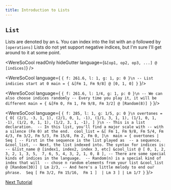 ```yaml
---
title: Introduction to Lists
---
```


## `List` 
Lists are denoted by an `&`. You can index into the list with an `@` followed by `[operations]` Lists do not
yet support negative indices, but I'm sure I'll get around to 
it at some point. 

<WereSoCool
  readOnly
  hideGutter
  language={`&[op1, op2, op3, ...] @ [indices]`}
/>

<WereSoCool language={
`{ f: 261.6, l: 1, g: 1, p: 0 }\n
-- List indicies start at 0
main = {
  &[Fm 1, Fm 9/8] @ [0, 1, 0]
}`
}/>


<WereSoCool language={
`{ f: 261.6, l: 1/4, g: 1, p: 0 }\n
-- We can also choose indices randomly
-- Every time you play it, it will be different
main = {
  &[Fm 0, Fm 1, Fm 9/8, Fm 3/2] @ [Random(8)]
}`
}/>

<WereSoCool language={
`{ f: 285, l: 1, g: 1/5, p: 0 }\n
overtones = {
  O[
    (2/1, -3, 1, 1),
    (2/1, 0, 1, -1),
    (1/1, 3, 1, 1),
    (1/1, 0, 1, -1),
    (1/2, 0, 1, 1),
    (1/2, 3, 1, -1),
  ]
}\n
-- This is a list declaration. 
-- In this list, you'll find a major scale with
-- with a silence (Fm 0) at the end. 
cool_list = &[
  Fm 1, Fm 9/8, Fm 5/4, Fm 4/3,
  Fm 3/2, Fm 5/3, Fm 15/8, Fm 2,
  Fm 0,
]\n 
main = {
  overtones
  | Seq [
    -- First in the sequence is the list played as 
    -- a sequence. 
    &cool_list,
    -- Next, the list indexed into. The syntax for indices is:
    -- &list_name @ [index1, index2, index 3, etc]
    &cool_list @ [
      0, 1, 2, 3, 2, 1, 3, 5, 
      7, 6, 5, 4, 3, 2, 1, 0, 8
    ],
    -- There are some special kinds of indices in the language. 
    -- Random(n) is a special kind of index that will 
    -- chose n random elements from your list
    &cool_list @ [Random(30)] | Lm 2/3,
    -- And here's a little melody to end our phrase. 
    Seq [
      Fm 3/2,
      Fm 15/16, 
      Fm 1
    ] 
    | Lm 3
  ]
  | Lm 1/7
}`
}/>


[Next Tutorial](/posts/welcome)
